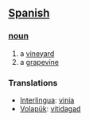 == [[Spanish]] ==
=== [[noun]] ===
# a [[vineyard]]
# a [[grapevine]]

=== Translations ===
*[[Interlingua]]: [[vinia]]
*[[Volapük]]: [[vitidagad]]